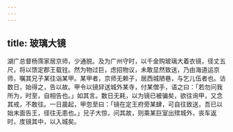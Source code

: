 ```yaml
---
---
---
```

title: 玻璃大镜
---



湖广总督杨霈家居京师，少通脱。及为广州守时，以千金购玻璃大着衣镜，径丈五尺，将以馈定郡王载铨。然为物过巨，虑招物议，未敢显然致送，乃由海道运京师，嘱其兄子某往诣某甲。某甲者，京师无赖子，居西城陋巷，与乞儿伍者也。访数日，始得之，告以故。甲令以镜舁送城外某寺，付某僧手，语之曰：「若勿问我所为，时至，自相告也。」如其言。数日无耗，以为镜已被骗矣，欲往询甲，又念其戒，不敢往。一日晨起，甲忽至曰：「镜在定王府旁某肆，可自往致送，吾已以始末面告王，径往无患也。」兄子大惊，问其故，则乘某巨室出殡城外，丧车返时，庋镜其中，以入城矣。